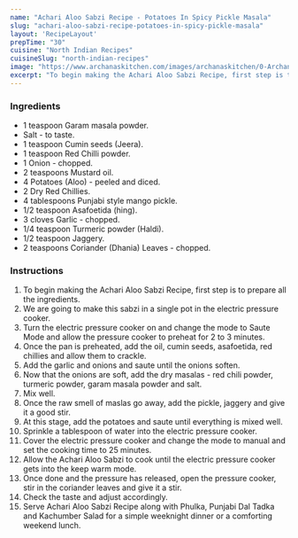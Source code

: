 ---
name: "Achari Aloo Sabzi Recipe - Potatoes In Spicy Pickle Masala"
slug: "achari-aloo-sabzi-recipe-potatoes-in-spicy-pickle-masala"
layout: 'RecipeLayout'
prepTime: "30"
cuisine: "North Indian Recipes"
cuisineSlug: "north-indian-recipes"
image: "https://www.archanaskitchen.com/images/archanaskitchen/0-Archanas-Kitchen-Recipes/2018/Achari_Aloo_Sabzi_in_Electric_Pressure_Cooker-1_1600.jpg"
excerpt: "To begin making the Achari Aloo Sabzi Recipe, first step is to prepare all the ingredients"
---

### Ingredients

- 1 teaspoon Garam masala powder.
- Salt - to taste.
- 1 teaspoon Cumin seeds (Jeera).
- 1 teaspoon Red Chilli powder.
- 1 Onion - chopped.
- 2 teaspoons Mustard oil.
- 4 Potatoes (Aloo) - peeled and diced.
- 2 Dry Red Chillies.
- 4 tablespoons Punjabi style mango pickle.
- 1/2 teaspoon Asafoetida (hing).
- 3 cloves Garlic - chopped.
- 1/4 teaspoon Turmeric powder (Haldi).
- 1/2 teaspoon Jaggery.
- 2 teaspoons Coriander (Dhania) Leaves - chopped.

### Instructions

1. To begin making the Achari Aloo Sabzi Recipe, first step is to prepare all the ingredients.
1. We are going to make this sabzi in a single pot in the electric pressure cooker.
1. Turn the electric pressure cooker on and change the mode to Saute Mode and allow the pressure cooker to preheat for 2 to 3 minutes.
1. Once the pan is preheated, add the oil, cumin seeds, asafoetida, red chillies and allow them to crackle.
1. Add the garlic and onions and saute until the onions soften.
1. Now that the onions are soft, add the dry masalas - red chili powder, turmeric powder, garam masala powder and salt.
1. Mix well.
1. Once the raw smell of maslas go away, add the pickle, jaggery and give it a good stir.
1. At this stage, add the potatoes and saute until everything is mixed well.
1. Sprinkle a tablespoon of water into the electric pressure cooker.
1. Cover the electric pressure cooker and change the mode to manual and set the cooking time to 25 minutes.
1. Allow the Achari Aloo Sabzi to cook until the electric pressure cooker gets into the keep warm mode.
1. Once done and the pressure has released, open the pressure cooker, stir in the coriander leaves and give it a stir.
1. Check the taste and adjust accordingly.
1. Serve Achari Aloo Sabzi Recipe along with Phulka, Punjabi Dal Tadka and Kachumber Salad for a simple weeknight dinner or a comforting weekend lunch.
